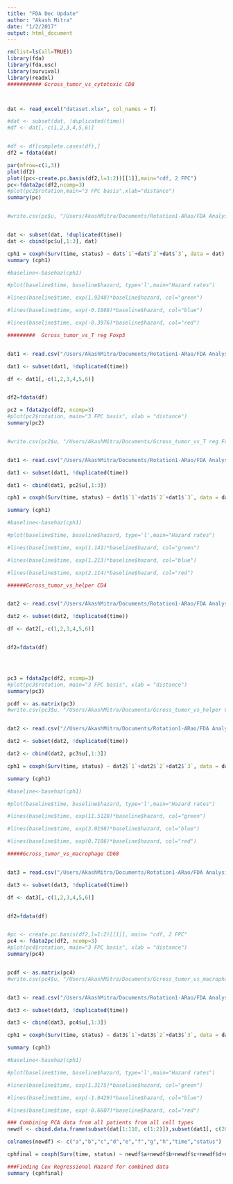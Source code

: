 ```yaml
---
title: "FDA Dec Update"
author: "Akash Mitra"
date: "1/2/2017"
output: html_document
---
```


```r

rm(list=ls(all=TRUE))
library(fda)
library(fda.usc)
library(survival)
library(readxl)
########### Gcross_tumor_vs_cytotoxic CD8



dat <- read_excel("dataset.xlsx", col_names = T)

#dat <- subset(dat, !duplicated(time))
#df <- dat[,-c(1,2,3,4,5,6)]


#df <- df[complete.cases(df),]
df2 = fdata(dat)

par(mfrow=c(1,3))
plot(df2)
plot((pc<-create.pc.basis(df2,l=1:2))[[1]],main="cdf, 2 FPC")
pc<-fdata2pc(df2,ncomp=3)
#plot(pc2$rotation,main="3 FPC basis",xlab="distance")
summary(pc)


#write.csv(pc$u, "/Users/AkashMitra/Documents/Rotation1-ARao/FDA Analysis/Gcross_tumor_vs_cytotoxic CD8_AllPatientsCombined_FPCA2Loaded.csv")


dat <- subset(dat, !duplicated(time))
dat <- cbind(pc$u[,1:3], dat)

cph1 = coxph(Surv(time, status) ~ dat$`1`+dat$`2`+dat$`3`, data = dat)
summary (cph1)

#baseline<-basehaz(cph1)

#plot(baseline$time, baseline$hazard, type='l',main="Hazard rates") 

#lines(baseline$time, exp(1.9248)*baseline$hazard, col="green") 

#lines(baseline$time, exp(-0.1868)*baseline$hazard, col="blue") 

#lines(baseline$time, exp(-0.3976)*baseline$hazard, col="red") 


```

```r

#########  Gcross_tumor_vs_T reg Foxp3


dat1 <- read.csv("/Users/AkashMitra/Documents/Rotation1-ARao/FDA Analysis/Gcross_tumor_vs_T reg Foxp3_OverallUpdated.csv", header = T)

dat1 <- subset(dat1, !duplicated(time))

df <- dat1[,-c(1,2,3,4,5,6)]


df2=fdata(df)

pc2 = fdata2pc(df2, ncomp=3)
#plot(pc2$rotation, main="3 FPC basis", xlab = "distance")
summary(pc2)


#write.csv(pc2$u, "/Users/AkashMitra/Documents/Gcross_tumor_vs_T reg Foxp3_OverallUpdated_FPCA2Loaded.csv")


dat1 <- read.csv("/Users/AkashMitra/Documents/Rotation1-ARao/FDA Analysis/Gcross_tumor_vs_T reg Foxp3_OverallUpdated.csv", header=T)

dat1 <- subset(dat1, !duplicated(time))

dat1 <- cbind(dat1, pc2$u[,1:3])

cph1 = coxph(Surv(time, status) ~ dat1$`1`+dat1$`2`+dat1$`3`, data = dat1)

summary (cph1)

#baseline<-basehaz(cph1)

#plot(baseline$time, baseline$hazard, type='l',main="Hazard rates") 

#lines(baseline$time, exp(1.141)*baseline$hazard, col="green") 

#lines(baseline$time, exp(1.213)*baseline$hazard, col="blue") 

#lines(baseline$time, exp(2.114)*baseline$hazard, col="red") 


```

```r

######Gcross_tumor_vs_helper CD4


dat2 <- read.csv("/Users/AkashMitra/Documents/Rotation1-ARao/FDA Analysis/Gcross_tumor_vs_helper CD4_overallUpdated.csv", header = T)

dat2 <- subset(dat2, !duplicated(time))

df <- dat2[,-c(1,2,3,4,5,6)]


df2=fdata(df)




pc3 = fdata2pc(df2, ncomp=3)
#plot(pc3$rotation, main="3 FPC basis", xlab = "distance")
summary(pc3)

pcdf <- as.matrix(pc3)
#write.csv(pc3$u, "/Users/AkashMitra/Documents/Gcross_tumor_vs_helper CD4_overallUpdated_FPCA2Loaded.csv")


dat2 <- read.csv("//Users/AkashMitra/Documents/Rotation1-ARao/FDA Analysis/Gcross_tumor_vs_helper CD4_overallUpdated.csv", header=T)

dat2 <- subset(dat2, !duplicated(time))

dat2 <- cbind(dat2, pc3$u[,1:3])

cph1 = coxph(Surv(time, status) ~ dat2$`1`+dat2$`2`+dat2$`3`, data = dat2)

summary (cph1)

#baseline<-basehaz(cph1)

#plot(baseline$time, baseline$hazard, type='l',main="Hazard rates") 

#lines(baseline$time, exp(11.5128)*baseline$hazard, col="green") 

#lines(baseline$time, exp(3.0198)*baseline$hazard, col="blue") 

#lines(baseline$time, exp(0.7106)*baseline$hazard, col="red") 


```


```r

#####Gcross_tumor_vs_macrophage CD68


dat3 = read.csv("/Users/AkashMitra/Documents/Rotation1-ARao/FDA Analysis/Gcross_tumor_vs_macrophage CD68_OverallUpdated.csv", header=T)

dat3 <- subset(dat3, !duplicated(time))

df <- dat3[,-c(1,2,3,4,5,6)]


df2=fdata(df)


#pc <- create.pc.basis(df2,l=1:2)[[1]], main= "cdf, 2 FPC"
pc4 <- fdata2pc(df2, ncomp=3)
#plot(pc4$rotation, main="3 FPC basis", xlab = "distance")
summary(pc4)


pcdf <- as.matrix(pc4)
#write.csv(pc4$u, "/Users/AkashMitra/Documents/Gcross_tumor_vs_macrophage CD68_overall_LoadedPC3.csv")


dat3 <- read.csv("/Users/AkashMitra/Documents/Rotation1-ARao/FDA Analysis/Gcross_tumor_vs_macrophage CD68_OverallUpdated.csv", header=T)

dat3 <- subset(dat3, !duplicated(time))

dat3 <- cbind(dat3, pc4$u[,1:3])

cph1 = coxph(Surv(time, status) ~ dat3$`1`+dat3$`2`+dat3$`3`, data = dat3)

summary (cph1)

#baseline<-basehaz(cph1)

#plot(baseline$time, baseline$hazard, type='l',main="Hazard rates") 

#lines(baseline$time, exp(1.3175)*baseline$hazard, col="green") 

#lines(baseline$time, exp(-1.0429)*baseline$hazard, col="blue") 

#lines(baseline$time, exp(-0.6607)*baseline$hazard, col="red") 

```

```r

### Combining PCA data from all patients from all cell types
newdf <- cbind.data.frame(subset(dat[1:110, c(1:2)]),subset(dat1[, c(208:209)]),subset(dat2[1:110, c(208:209)]), subset(dat3[1:110, c(208:209)]),subset(dat1[, c(2:3)]))

colnames(newdf) <- c("a","b","c","d","e","f","g","h","time","status") 

cphfinal = coxph(Surv(time, status) ~ newdf$a+newdf$b+newdf$c+newdf$d+newdf$e+newdf$f+newdf$g+newdf$h, data = newdf)

###Finding Cox Regressional Hazard for combined data
summary (cphfinal)

```

